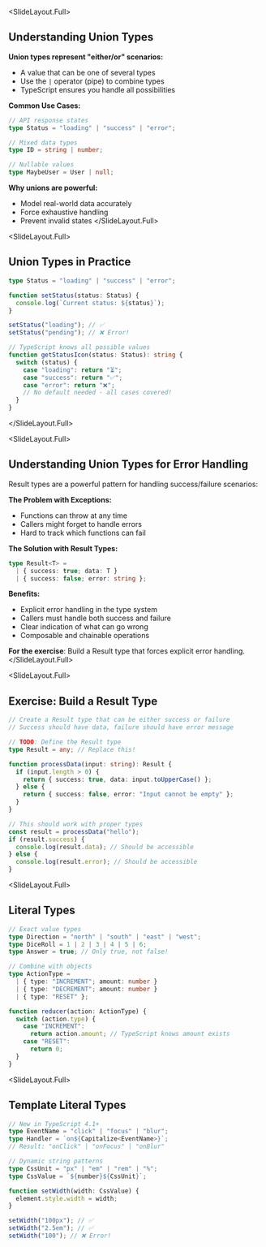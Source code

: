 
<SlideLayout.Full>
## Understanding Union Types

**Union types represent "either/or" scenarios:**
- A value that can be one of several types
- Use the `|` operator (pipe) to combine types
- TypeScript ensures you handle all possibilities

**Common Use Cases:**
```typescript
// API response states
type Status = "loading" | "success" | "error";

// Mixed data types
type ID = string | number;

// Nullable values
type MaybeUser = User | null;
```

**Why unions are powerful:**
- Model real-world data accurately
- Force exhaustive handling
- Prevent invalid states
</SlideLayout.Full>

<SlideLayout.Full>
## Union Types in Practice

```typescript
type Status = "loading" | "success" | "error";

function setStatus(status: Status) {
  console.log(`Current status: ${status}`);
}

setStatus("loading"); // ✅
setStatus("pending"); // ❌ Error!

// TypeScript knows all possible values
function getStatusIcon(status: Status): string {
  switch (status) {
    case "loading": return "⏳";
    case "success": return "✅";
    case "error": return "❌";
    // No default needed - all cases covered!
  }
}
```
</SlideLayout.Full>

<SlideLayout.Full>
## Understanding Union Types for Error Handling

Result types are a powerful pattern for handling success/failure scenarios:

**The Problem with Exceptions:**
- Functions can throw at any time
- Callers might forget to handle errors
- Hard to track which functions can fail

**The Solution with Result Types:**
```typescript
type Result<T> = 
  | { success: true; data: T }
  | { success: false; error: string };
```

**Benefits:**
- Explicit error handling in the type system
- Callers must handle both success and failure
- Clear indication of what can go wrong
- Composable and chainable operations

**For the exercise**: Build a Result type that forces explicit error handling.
</SlideLayout.Full>

<SlideLayout.Full>
## Exercise: Build a Result Type
<CodeDisplay >
  <File name="example.typescript">
    
```typescript
// Create a Result type that can be either success or failure
// Success should have data, failure should have error message

// TODO: Define the Result type
type Result = any; // Replace this!

function processData(input: string): Result {
  if (input.length > 0) {
    return { success: true, data: input.toUpperCase() };
  } else {
    return { success: false, error: "Input cannot be empty" };
  }
}

// This should work with proper types
const result = processData("hello");
if (result.success) {
  console.log(result.data); // Should be accessible
} else {
  console.log(result.error); // Should be accessible
}
```
    
  </File>
</CodeDisplay>
</SlideLayout.Full>

<SlideLayout.Full>
## Literal Types
<CodeDisplay >
  <File name="example.typescript">
    
```typescript
// Exact value types
type Direction = "north" | "south" | "east" | "west";
type DiceRoll = 1 | 2 | 3 | 4 | 5 | 6;
type Answer = true; // Only true, not false!

// Combine with objects
type ActionType = 
  | { type: "INCREMENT"; amount: number }
  | { type: "DECREMENT"; amount: number }
  | { type: "RESET" };

function reducer(action: ActionType) {
  switch (action.type) {
    case "INCREMENT":
      return action.amount; // TypeScript knows amount exists
    case "RESET":
      return 0;
  }
}
```
    
  </File>
</CodeDisplay>
</SlideLayout.Full>

<SlideLayout.Full>
## Template Literal Types
<CodeDisplay >
  <File name="example.typescript">
    
```typescript
// New in TypeScript 4.1+
type EventName = "click" | "focus" | "blur";
type Handler = `on${Capitalize<EventName>}`;
// Result: "onClick" | "onFocus" | "onBlur"

// Dynamic string patterns
type CssUnit = "px" | "em" | "rem" | "%";
type CssValue = `${number}${CssUnit}`;

function setWidth(width: CssValue) {
  element.style.width = width;
}

setWidth("100px"); // ✅
setWidth("2.5em"); // ✅
setWidth("100"); // ❌ Error!
```
    
  </File>
</CodeDisplay>
</SlideLayout.Full>